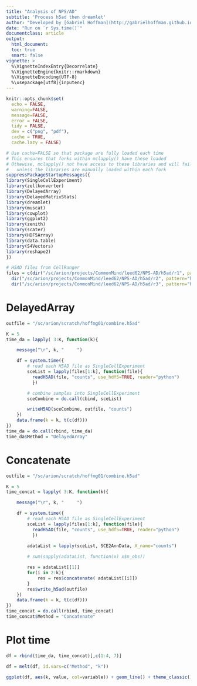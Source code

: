 ```yaml
---
title: "Analysis of NPS/AD"
subtitle: 'Process h5ad then dreamlet'
author: "Developed by [Gabriel Hoffman](http://gabrielhoffman.github.io/)"
date: "Run on `r Sys.time()`"
documentclass: article
output: 
  html_document:
  toc: true
  smart: false
vignette: >
  %\VignetteIndexEntry{Decorrelate}
  %\VignetteEngine{knitr::rmarkdown}
  %\VignetteEncoding{UTF-8}
  %\usepackage[utf8]{inputenc}
---
```



<!--- 

cd /hpc/users/hoffmg01/work/nps_ad
R
# rm -rf min_example_cache/

system("ml git; git pull")
rmarkdown::render("min_example.Rmd");


# https://hoffmg01.u.hpc.mssm.edu/nps_ad/

--->




```r
knitr::opts_chunk$set(
  echo = FALSE,
  warning=FALSE,
  message=FALSE,
  error = FALSE,
  tidy = FALSE,
  dev = c("png", "pdf"),
  cache = TRUE,
  cache.lazy = FALSE)
```

```r
# Use cache=FALSE so that package are fully loaded each time
# This ensures that forks within mclapply() have these loaded
# Othewise, mclapply() not have access to these libraries and will fail 
#   unless the libraries are manually loaded within each fork
suppressPackageStartupMessages({
library(SingleCellExperiment)
library(zellkonverter)
library(DelayedArray)
library(DelayedMatrixStats)
library(dreamlet)
library(muscat)
library(cowplot)
library(ggplot2)
library(zenith)
library(scater)
library(HDF5Array)
library(data.table)
library(S4Vectors)
library(reshape2)
})

# H5AD files from CellRanger
files = c(dir("/sc/arion/projects/CommonMind/leed62/NPS-AD/h5ad/r1", pattern="h5ad", full.names=TRUE, recursive=TRUE),
  dir("/sc/arion/projects/CommonMind/leed62/NPS-AD/h5ad/r2", pattern="h5ad", full.names=TRUE, recursive=TRUE),
  dir("/sc/arion/projects/CommonMind/leed62/NPS-AD/h5ad/r3", pattern="h5ad", full.names=TRUE, recursive=TRUE))
```


# DelayedArray
```r
outfile = "/sc/arion/scratch/hoffmg01/combine.h5ad"

K = 5
time_da = lapply( 3:K, function(k){

	message("\r", k, "     ")

	df = system.time({
		# read each H5AD file as SingleCellExperiment
		sceList = lapply(files[1:k], function(file){
		  readH5AD(file, "counts", use_hdf5=TRUE, reader="python")
		  })

		# combine samples into SingleCellExperiment
		sceCombine = do.call(cbind, sceList)

		writeH5AD(sceCombine, outfile, "counts")
	})
	data.frame(k = k, t(c(df)))
})
time_da = do.call(rbind, time_da)
time_da$Method = "DelayedArray"
```


# Concatenate
```r
outfile = "/sc/arion/scratch/hoffmg01/combine.h5ad"

K = 5
time_concat = lapply( 3:K, function(k){

	message("\r", k, "     ")

	df = system.time({
		# read each H5AD file as SingleCellExperiment
		sceList = lapply(files[1:k], function(file){
		  readH5AD(file, "counts", use_hdf5=TRUE, reader="python")
		  })
		
		adataList = lapply(sceList, SCE2AnnData, X_name="counts")

		# sum(sapply(adataList, function(x) x$n_obs))

		res = adataList[[1]]
		for(i in 2:k){
			res = res$concatenate( adataList[[i]])
		}
		res$write_h5ad(outfile)
	})
	data.frame(k = k, t(c(df)))
})
time_concat = do.call(rbind, time_concat)
time_concat$Method = "Concatenate"
```

# Plot time
```r
df = rbind(time_da, time_concat)[,c(1:4, 7)]

df = melt(df, id.vars=c("Method", "k"))

ggplot(df, aes(k, value, col=variable)) + geom_line() + theme_classic() + theme(aspect.ratio=1) + xlab("Number of samples") + ylab("Time") + facet_wrap(~Method)
```










